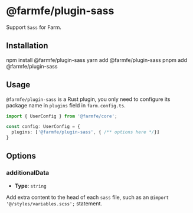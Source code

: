 
# @farmfe/plugin-sass

Support `Sass` for Farm.

## Installation

<Tabs>
  <TabItem value="npm" label="npm">
    <CodeBlock>npm install @farmfe/plugin-sass</CodeBlock>
  </TabItem>
  <TabItem value="yarn" label="yarn">
    <CodeBlock>yarn add @farmfe/plugin-sass</CodeBlock>
  </TabItem>
  <TabItem value="pnpm" label="pnpm">
    <CodeBlock>pnpm add @farmfe/plugin-sass</CodeBlock>
  </TabItem>
</Tabs>

## Usage
`@farmfe/plugin-sass` is a Rust plugin, you only need to configure its package name in `plugins` field in `farm.config.ts`.
```ts {4}
import { UserConfig } from '@farmfe/core';

const config: UserConfig = {
  plugins: ['@farmfe/plugin-sass', { /** options here */}]
}
```

## Options
### additionalData
* **Type**: `string`

Add extra content to the head of each `sass` file, such as an `@import '@/styles/variables.scss';` statement.